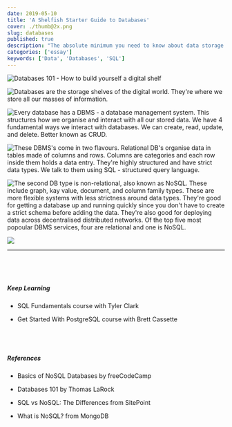 ```yaml
---
date: 2019-05-10
title: 'A Shelfish Starter Guide to Databases'
cover: ./thumb@2x.png
slug: databases
published: true
description: "The absolute minimum you need to know about data storage."
categories: ['essay']
keywords: ['Data', 'Databases', 'SQL']
---
```


![Databases 101 - How to build yourself a digital shelf](./DB_1.png)

![Databases are the storage shelves of the digital world. They're where we store all our masses of information.](./DB_2.png)

![Every database has a DBMS - a database management system. This structures how we organise and interact with all our stored data. We have 4 fundamental ways we interact with databases. We can create, read, update, and delete. Better known as CRUD.](./DB_3.png)

![These DBMS's come in two flavours. Relational DB's organise data in tables made of columns and rows. Columns are categories and each row inside them holds a data entry. They're highly structured and have strict data types. We talk to them using SQL - structured query language.](./DB_4.png)

![The second DB type is non-relational, also known as NoSQL. These include graph, kay value, document, and column family types. These are more flexible systems with less strictness around data types. They're good for getting a database up and running quickly since you don't have to create a strict schema before adding the data. They're also good for deploying data across decentralised distributed networks. Of the top five most popoular DBMS services, four are relational and one is NoSQL.](./DB_5.png)

![](./DB_6.png)

----

<div style="display: grid;
  grid-gap: 40px;
  grid-template-columns: repeat(auto-fill, minmax(250px, 1fr));
  align-content: center; margin-top: 60px;">

<span>

##### Keep Learning 

* <TooltipLink to="https://egghead.io/courses/sql-fundamentals?rc=272bjb">SQL Fundamentals</TooltipLink> course with Tyler Clark

* <TooltipLink to="https://egghead.io/courses/get-started-with-postgresql?rc=272bjb">Get Started With PostgreSQL</TooltipLink> course with Brett Cassette

</span>

<span>

##### References 

* <TooltipLink to="https://medium.freecodecamp.org/nosql-databases-5f6639ed9574">Basics of NoSQL Databases</TooltipLink> by freeCodeCamp

* <TooltipLink to="https://thomaslarock.com/2018/07/databases-101/">Databases 101</TooltipLink> by Thomas LaRock

* <TooltipLink to="https://www.sitepoint.com/sql-vs-nosql-differences/">SQL vs NoSQL: The Differences</TooltipLink> from SitePoint

* <TooltipLink to="https://www.mongodb.com/nosql-explained">What is NoSQL?</TooltipLink> from MongoDB

</span>

</div>